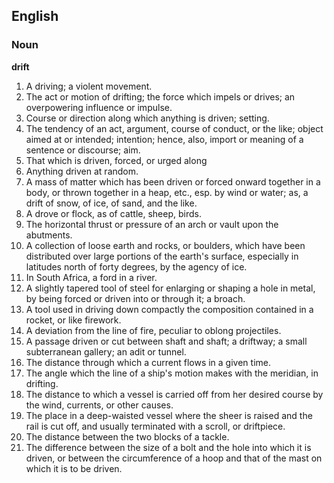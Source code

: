 ==English==

===Noun===

'''drift'''

#A driving; a violent movement.
#The act or motion of drifting; the force which impels or drives; an overpowering influence or impulse.
#Course or direction along which anything is driven; setting.
#The tendency of an act, argument, course of conduct, or the like; object aimed at or intended; intention; hence, also, import or meaning of a sentence or discourse; aim.
#That which is driven, forced, or urged along
#Anything driven at random.
#A mass of matter which has been driven or forced onward together in a body, or thrown together in a heap, etc., esp. by wind or water; as, a drift of snow, of ice, of sand, and the like.
#A drove or flock, as of cattle, sheep, birds.
#The horizontal thrust or pressure of an arch or vault upon the abutments.
#A collection of loose earth and rocks, or boulders, which have been distributed over large portions of the earth's surface, especially in latitudes north of forty degrees, by the agency of ice.
#In South Africa, a ford in a river.
#A slightly tapered tool of steel for enlarging or shaping a hole in metal, by being forced or driven into or through it; a broach.
#A tool used in driving down compactly the composition contained in a rocket, or like firework.
#A deviation from the line of fire, peculiar to oblong projectiles.
#A passage driven or cut between shaft and shaft; a driftway; a small subterranean gallery; an adit or tunnel.
#The distance through which a current flows in a given time.
#The angle which the line of a ship's motion makes with the meridian, in drifting.
#The distance to which a vessel is carried off from her desired course by the wind, currents, or other causes.
#The place in a deep-waisted vessel where the sheer is raised and the rail is cut off, and usually terminated with a scroll, or driftpiece.
#The distance between the two blocks of a tackle.
#The difference between the size of a bolt and the hole into which it is driven, or between the circumference of a hoop and that of the mast on which it is to be driven.